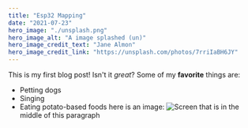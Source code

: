 ```yaml
---
title: "Esp32 Mapping"
date: "2021-07-23"
hero_image: "./unsplash.png"
hero_image_alt: "A image splashed (un)"
hero_image_credit_text: "Jane Almon"
hero_image_credit_link: "https://unsplash.com/photos/7rriIaBH6JY"
---
```

This is my first blog post! Isn't it *great*?
Some of my **favorite** things are:
* Petting dogs
* Singing
* Eating potato-based foods
here is an image: 
![Screen](GraphQLCapture.JPG) 
that is in the middle of this paragraph